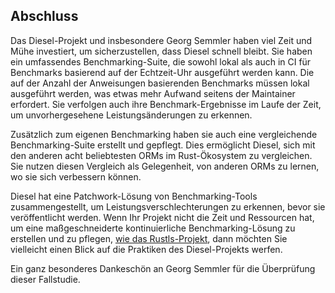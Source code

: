 ## Abschluss

Das Diesel-Projekt und insbesondere Georg Semmler haben viel Zeit und Mühe investiert, um sicherzustellen, dass Diesel schnell bleibt.
Sie haben ein umfassendes Benchmarking-Suite, die sowohl lokal als auch in CI für Benchmarks basierend auf der Echtzeit-Uhr ausgeführt werden kann.
Die auf der Anzahl der Anweisungen basierenden Benchmarks müssen lokal ausgeführt werden, was etwas mehr Aufwand seitens der Maintainer erfordert.
Sie verfolgen auch ihre Benchmark-Ergebnisse im Laufe der Zeit, um unvorhergesehene Leistungsänderungen zu erkennen.

Zusätzlich zum eigenen Benchmarking haben sie auch eine vergleichende Benchmarking-Suite erstellt und gepflegt.
Dies ermöglicht Diesel, sich mit den anderen acht beliebtesten ORMs im Rust-Ökosystem zu vergleichen.
Sie nutzen diesen Vergleich als Gelegenheit, von anderen ORMs zu lernen, wo sie sich verbessern können.

Diesel hat eine Patchwork-Lösung von Benchmarking-Tools zusammengestellt, um Leistungsverschlechterungen zu erkennen, bevor sie veröffentlicht werden.
Wenn Ihr Projekt nicht die Zeit und Ressourcen hat, um eine maßgeschneiderte kontinuierliche Benchmarking-Lösung zu erstellen und zu pflegen,
[wie das Rustls-Projekt][rustls], dann möchten Sie vielleicht einen Blick auf die Praktiken des Diesel-Projekts werfen.

Ein ganz besonderes Dankeschön an Georg Semmler für die Überprüfung dieser Fallstudie.

[rustls]: /de/learn/case-study/rustls/
